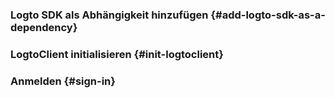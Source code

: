 

### Logto SDK als Abhängigkeit hinzufügen \{#add-logto-sdk-as-a-dependency}

<AddSdk />

### LogtoClient initialisieren \{#init-logtoclient}

<InitClient />

### Anmelden \{#sign-in}

<ImplementSignInAndSignOut />

<Checkpoint />
